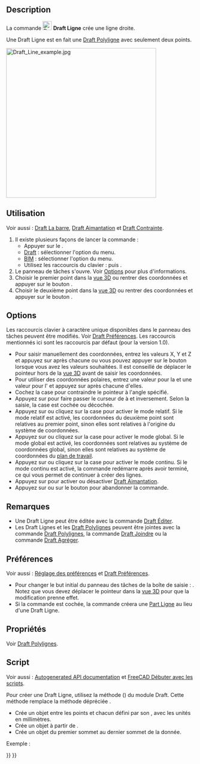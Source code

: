 <languages/>

{{Docnav/fr
|
|[[Draft_Wire/fr|Polyligne]]
|[[Draft_Workbench/fr|Atelier Draft]]
|IconL=
|IconR=Draft_Wire.svg
|IconC=Workbench_Draft.svg
}}

{{GuiCommand/fr
|Name=Draft Line
|Name/fr=Draft Ligne
|MenuLocation=Draft : Formes → Ligne<br><br>BIM : Formes 2D → Ligne
|Workbenches=[[Draft_Workbench/fr|Draft]], [[BIM_Workbench/fr|BIM]]
|Shortcut={{KEY|L}} {{KEY|I}}
|Version=0.7
|SeeAlso=[[Draft_Wire/fr|Draft Polyligne]]
}}

==Description== 

La commande [[Image:Draft_Line.svg|24px]] '''Draft Ligne''' crée une ligne droite.

Une Draft Ligne est en fait une [[Draft_Wire/fr|Draft Polyligne]] avec seulement deux points.

[[Image:Draft_Line_example.jpg|400px]]
{{Caption|Ligne définie par deux points}}

<span id="Usage"></span>
==Utilisation== 

Voir aussi : [[Draft_Tray/fr|Draft La barre]], [[Draft_Snap/fr|Draft Aimantation]] et [[Draft_Constrain/fr|Draft Contrainte]].

# Il existe plusieurs façons de lancer la commande :
#* Appuyer sur le {{Button|[[Image:Draft_Line.svg|16px]] [[Draft_Line/fr|Ligne]]}}.
#* [[Draft_Workbench/fr|Draft]] : sélectionner l'option {{MenuCommand|Formes → [[Image:Draft_Line.svg|16px]] Ligne}} du menu.
#* [[BIM_Workbench/fr|BIM]] : sélectionner l'option {{MenuCommand|Formes 2D → [[Image:Draft_Line.svg|16px]] Ligne}} du menu.
#* Utilisez les raccourcis du clavier : {{KEY|L}} puis {{KEY|I}}.
# Le panneau de tâches {{MenuCommand|Ligne}} s'ouvre. Voir [[#Options|Options]] pour plus d'informations.
# Choisir le premier point dans la [[3D_view/fr|vue 3D]] ou rentrer des coordonnées et appuyer sur le bouton {{Button|[[Image:Draft_AddPoint.svg|16px]] Entrer un point}}.
# Choisir le deuxième point dans la [[3D_view/fr|vue 3D]] ou rentrer des coordonnées et appuyer sur le bouton {{Button|[[Image:Draft_AddPoint.svg|16px]] Entrer un point}}.

==Options==

Les raccourcis clavier à caractère unique disponibles dans le panneau des tâches peuvent être modifiés. Voir [[Draft_Preferences/fr|Draft Préférences]]. Les raccourcis mentionnés ici sont les raccourcis par défaut (pour la version 1.0).

* Pour saisir manuellement des coordonnées, entrez les valeurs X, Y et Z et appuyez sur {{KEY|Entrée}} après chacune ou vous pouvez appuyer sur le bouton {{Button|[[Image:Draft_AddPoint.svg|16px]] Entrer un point}} lorsque vous avez les valeurs souhaitées. Il est conseillé de déplacer le pointeur hors de la [[3D_view/fr|vue 3D]] avant de saisir les coordonnées.
* Pour utiliser des coordonnées polaires, entrez une valeur pour la {{MenuCommand|Longueur}} et une valeur pour l'{{MenuCommand|Angle}} et appuyez sur {{KEY|Entrée}} après chacune d'elles.
* Cochez la case {{MenuCommand|Angle}} pour contraindre le pointeur à l'angle spécifié.
* Appuyez sur {{KEY|L}} pour faire passer le curseur de {{MenuCommand|X}} à {{MenuCommand|Longueur}} et inversement. Selon la saisie, la case {{MenuCommand|Angle}} est cochée ou décochée.
* Appuyez sur {{KEY|R}} ou cliquez sur la case {{MenuCommand|Relative}} pour activer le mode relatif. Si le mode relatif est activé, les coordonnées du deuxième point sont relatives au premier point, sinon elles sont relatives à l'origine du système de coordonnées.
* Appuyez sur {{KEY|G}} ou cliquez sur la case {{MenuCommand|Global}} pour activer le mode global. Si le mode global est activé, les coordonnées sont relatives au système de coordonnées global, sinon elles sont relatives au système de coordonnées du [[Draft_SelectPlane/fr|plan de travail]].
* Appuyez sur {{KEY|N}} ou cliquez sur la case {{MenuCommand|Continuer}} pour activer le mode continu. Si le mode continu est activé, la commande redémarre après avoir terminé, ce qui vous permet de continuer à créer des lignes.
* Appuyez sur {{KEY|S}} pour activer ou désactiver [[Draft_Snap/fr|Draft Aimantation]].
* Appuyez sur {{KEY|Échap}} ou sur le bouton {{Button|Fermer}} pour abandonner la commande.

<span id="Notes"></span>
==Remarques==

* Une Draft Ligne peut être éditée avec la commande [[Draft_Edit/fr|Draft Éditer]].
* Les Draft Lignes et les [[Draft_Wire/fr|Draft Polylignes]] peuvent être jointes avec la commande [[Draft_Wire/fr|Draft Polylignes]], la commande [[Draft_Join/fr|Draft Joindre]] ou la commande [[Draft_Upgrade/fr|Draft Agréger]].

<span id="Preferences"></span>
==Préférences==

Voir aussi : [[Preferences_Editor/fr|Réglage des préférences]] et [[Draft_Preferences/fr|Draft Préférences]].

* Pour changer le but initial du panneau des tâches de la boîte de saisie {{MenuCommand|Longueur}} : {{MenuCommand|Édition → Préférences... → Draft → Général → Mettre l’accent sur la longueur plutôt que la coordonnée X}}. Notez que vous devez déplacer le pointeur dans la [[3D_view/fr|vue 3D]] pour que la modification prenne effet.
* Si la commande {{MenuCommand|Édition → Préférences... → Draft → Général → Créer des primitives Part si possible}} est cochée, la commande créera une [[Part_Line/fr|Part Ligne]] au lieu d'une Draft Ligne.

<span id="Properties"></span>
==Propriétés==

Voir [[Draft_Wire/fr#Propri.C3.A9t.C3.A9s|Draft Polylignes]].

<span id="Scripting"></span>
==Script==

Voir aussi : [https://freecad.github.io/SourceDoc/ Autogenerated API documentation] et [[FreeCAD_Scripting_Basics/fr|FreeCAD Débuter avec les scripts]].

Pour créer une Draft Ligne, utilisez la méthode {{incode|make_line}} ({{Version/fr|0.19}}) du module Draft. Cette méthode remplace la méthode dépréciée {{incode|makeLine}}.

{{Code|code=
line = make_line(p1, p2)
line = make_line(LineSegment)
line = make_line(Shape)
}}

* Crée un objet {{incode|Line}} entre les points {{incode|p1}} et {{incode|p2}} chacun défini par son {{incode|FreeCAD.Vector}}, avec les unités en millimètres.
* Crée un objet {{incode|Line}} à partir de {{incode|Part.LineSegment}}.
* Crée un objet {{incode|Line}} du premier sommet au dernier sommet de la {{incode|Shape}} donnée.

Exemple :

{{Code|code=
import FreeCAD as App
import Draft

doc = App.newDocument()

p1 = App.Vector(0, 0, 0)
p2 = App.Vector(1000, 500, 0)
p3 = App.Vector(-250, -500, 0)
p4 = App.Vector(500, 1000, 0)

line1 = Draft.make_line(p1, p2)
line2 = Draft.make_line(p3, p4)

doc.recompute()
}}


{{Docnav/fr
|
|[[Draft_Wire/fr|Polyligne]]
|[[Draft_Workbench/fr|Atelier Draft]]
|IconL=
|IconR=Draft_Wire.svg
|IconC=Workbench_Draft.svg
}}

{{Draft Tools navi{{#translation:}}}}
{{Userdocnavi{{#translation:}}}}